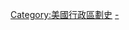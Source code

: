 {{Catnav|頁面分類|地理|行政区划|各國行政區劃|美國行政區劃}}
{{Catnav|頁面分類|地理|各國地理|美国地理|美國行政區劃}}
{{Catnav|頁面分類|地理|各國地理|美国地理|美国地区}}
{{Catnav|頁面分類|各種主題的頁面分類|按國家分類|各國行政區劃|美國行政區劃}}
{{Catnav|頁面分類|各種主題的頁面分類|按國家分類|各國歷史|美國歷史}}
{{Catnav|頁面分類|历史|各國歷史|美國歷史}}
{{Catnav|頁面分類|历史|各區域的歷史|美洲歷史|美國歷史}}
{{Commons category|Historical regions of the United States}}

[[Category:美國行政區劃史|Category:美國行政區劃史]]
[[Category:美国地区|-]]